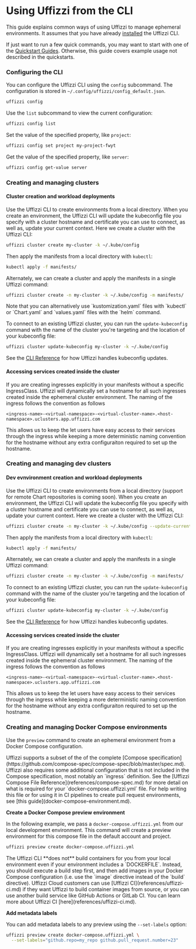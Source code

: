 
# Using Uffizzi from the CLI

This guide explains common ways of using Uffizzi to manage ephemeral environments. It assumes that you have already [installed](install.md) the Uffizzi CLI.

If just want to run a few quick commands, you may want to start with one of the [Quickstart Guides](/quickstart). Otherwise, this guide covers example usage not described in the quickstarts.

### Configuring the CLI

You can configure the Uffizzi CLI using the `config` subcommand. The configuration is stored in `~/.config/uffizzi/config_default.json`. 

``` bash
uffizzi config
```

Use the `list` subcommand to view the current configuration:  

``` bash
uffizzi config list
```

Set the value of the specified property, like `project`:

``` bash
uffizzi config set project my-project-fwyt
```

Get the value of the specified property, like `server`:

``` bash
uffizzi config get-value server
```

### Creating and managing clusters

#### Cluster creation and workload deployments

Use the Uffizzi CLI to create environments from a local directory. When you create an environment, the Uffizzi CLI will update the kubeconfig file you specify with a cluster hostname and certificate you can use to connect, as well as, update your current context. Here we create a cluster with the Uffizzi CLI:

``` bash
uffizzi cluster create my-cluster -k ~/.kube/config
```

Then apply the manifests from a local directory with `kubectl`:

``` bash
kubectl apply -f manifests/
```

Alternately, we can create a cluster and apply the manifests in a single Uffizzi command:

``` bash
uffizzi cluster create -n my-cluster -k ~/.kube/config -m manifests/
```

<Callout>
    Note that you can alternatively use `kustomization.yaml` files with `kubectl` or `Chart.yaml` and `values.yaml` files with the `helm` command.
</Callout>

To connect to an existing Uffizzi cluster, you can run the `update-kubeconfig` command with the name of the cluster you're targeting and the location of your kubeconfig file:

``` bash
uffizzi cluster update-kubeconfig my-cluster -k ~/.kube/config
```
See the [CLI Reference](references/cli.md#cluster-update-kubeconfig) for how Uffizzi handles kubeconfig updates.

#### Accessing services created inside the cluster

If you are creating ingresses explicitly in your manifests without a specific IngressClass. Uffizzi will dynamically set a hostname for all such ingresses created inside the ephemeral cluster environment. The naming of the ingress follows the convention as follows

```
<ingress-name>-<virtual-namespace>-<virtual-cluster-name>.<host-namespace>.uclusters.app.uffizzi.com
```

This allows us to keep the let users have easy access to their services through the ingress while keeping a more deterministic naming convention for the hostname without any extra configuraiton required to set up the hostname.

### Creating and managing dev clusters

#### Dev evnvironment creation and workload deployments

Use the Uffizzi CLI to create environments from a local directory (support for remote Chart repositories is coming soon). When you create an environment, the Uffizzi CLI will update the kubeconfig file you specify with a cluster hostname and certificate you can use to connect, as well as, update your current context. Here we create a cluster with the Uffizzi CLI:

``` bash
uffizzi cluster create -n my-cluster -k ~/.kube/config --update-current-context
```

Then apply the manifests from a local directory with `kubectl`:

``` bash
kubectl apply -f manifests/
```

Alternately, we can create a cluster and apply the manifests in a single Uffizzi command:

``` bash
uffizzi cluster create -n my-cluster -k ~/.kube/config -m manifests/
```

To connect to an existing Uffizzi cluster, you can run the `update-kubeconfig` command with the name of the cluster you're targeting and the location of your kubeconfig file:

``` bash
uffizzi cluster update-kubeconfig my-cluster -k ~/.kube/config
```
See the [CLI Reference](references/cli.md#cluster-update-kubeconfig) for how Uffizzi handles kubeconfig updates.

#### Accessing services created inside the cluster

If you are creating ingresses explicitly in your manifests without a specific IngressClass. Uffizzi will dynamically set a hostname for all such ingresses created inside the ephemeral cluster environment. The naming of the ingress follows the convention as follows

```
<ingress-name>-<virtual-namespace>-<virtual-cluster-name>.<host-namespace>.uclusters.app.uffizzi.com
```

This allows us to keep the let users have easy access to their services through the ingress while keeping a more deterministic naming convention for the hostname without any extra configuraiton required to set up the hostname.

### Creating and managing Docker Compose environments

Use the `preview` command to create an ephemeral environment from a Docker Compose configuration.

<Callout>
    Uffizzi supports a subset of the of the complete [Compose specification](https://github.com/compose-spec/compose-spec/blob/master/spec.md). Uffizzi also requires some additional configuration that is not included in the Compose specification, most notably an `ingress` definition. See the [Uffizzi Compose File Reference](references/compose-spec.md) for more detail on what is required for your `docker-compose.uffizzi.yml` file. For help writing this file or for using it in CI pipelines to create pull request environments, see [this guide](docker-compose-environment.md).
</Callout>

**Create a Docker Compose preview environment**

In the following example, we pass a `docker-compose.uffizzi.yml` from our local development environment. This command will create a preview environment for this compose file in the default account and project. 

``` bash
uffizzi preview create docker-compose.uffizzi.yml
```

<Callout>
    The Uffizzi CLI **does not** build containers for you from your local environment even if your environment includes a `DOCKERFILE`. Instead, you should execute a build step first, and then add images in your Docker Compose configuration (i.e. use the `image` directive instead of the `build` directive). Uffizzi Cloud customers can use [Uffizzi CI](references/uffizzi-ci.md) if they want Uffizzi to build container images from source, or you can use another build service like GitHub Actions or GitLab CI. You can learn more about Uffizzi CI [here](references/uffizzi-ci.md).
</Callout>

**Add metadata labels**

You can add metadata labels to any preview using the `--set-labels` option:

``` bash
uffizzi preview create docker-compose.uffizzi.yml \
  --set-labels="github.repo=my_repo github.pull_request.number=23"
```
